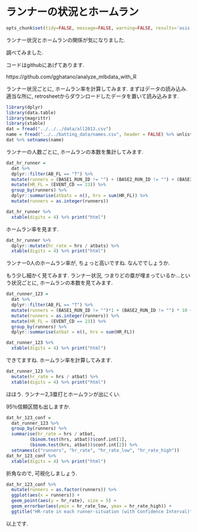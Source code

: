 ランナーの状況とホームラン
========================================================
```r
opts_chunk$set(tidy=FALSE, message=FALSE, warning=FALSE, results='asis')
```

ランナー状況とホームランの関係が気になりました. 

調べてみました.

コードはgithubにあげてあります. 

https://github.com/gghatano/analyze_mlbdata_with_R

ランナー状況ごとに, ホームラン率を計算してみます.
まずはデータの読み込み. 適当な所に, retrosheetからダウンロードしたデータを置いて読み込みます. 

```r
library(dplyr)
library(data.table)
library(magrittr)
library(xtable)
dat = fread("../../../data/all2013.csv")
name = fread("../../batting_data/names.csv", header = FALSE) %>% unlist
dat %>% setnames(name)
```

ランナーの人数ごとに, ホームランの本数を集計してみます.
```r
dat_hr_runner = 
  dat %>% 
  dplyr::filter(AB_FL == "T") %>%
  mutate(runners = (BASE1_RUN_ID != "") + (BASE2_RUN_ID != "") + (BASE3_RUN_ID != "")) %>% 
  mutate(HR_FL = (EVENT_CD == 23)) %>%
  group_by(runners) %>% 
  dplyr::summarise(atbats = n(), hrs = sum(HR_FL)) %>% 
  mutate(runners = as.integer(runners)) 

dat_hr_runner %>%
  xtable(digits = 4) %>% print("html")
```

ホームラン率を見ます. 
```r
dat_hr_runner %>% 
  dplyr::mutate(hr_rate = hrs / atbats) %>%
  xtable(digits = 4) %>% print("html")
```
ランナー0人のホームラン率が, ちょっと高いですね.
なんででしょうか. 


もう少し細かく見てみます. 
ランナー状況, つまりどの塁が埋まっているか...という状況ごとに, ホームランの本数を見てみます. 


```r
dat_runner_123 = 
  dat %>% 
  dplyr::filter(AB_FL == "T") %>% 
  mutate(runners = (BASE1_RUN_ID != "")*1 + (BASE2_RUN_ID != "") * 10 + (BASE3_RUN_ID != "")*100) %>%
  mutate(runners = as.integer(runners)) %>%
  mutate(HR_FL = (EVENT_CD == 23)) %>% 
  group_by(runners) %>% 
  dplyr::summarise(atbat = n(), hrs = sum(HR_FL))

dat_runner_123 %>%
  xtable(digits = 4) %>% print("html")
```

できてますね. ホームラン率を計算してみます. 

```r
dat_runner_123 %>% 
  mutate(hr_rate = hrs / atbat) %>%
  xtable(digits = 4) %>% print("html")
```

ほほう. 
ランナー2,3塁打とホームランが出にくい. 

95％信頼区間も出しますか.
```r
dat_hr_123_conf = 
  dat_runner_123 %>% 
  group_by(runners) %>% 
  summarise(hr_rate = hrs / atbat, 
         (binom.test(hrs, atbat))$conf.int[1], 
         (binom.test(hrs, atbat))$conf.int[2]) %>% 
  setnames(c("runners", "hr_rate", "hr_rate_low", "hr_rate_high"))
dat_hr_123_conf %>%
  xtable(digits = 4) %>% print("html")
```

折角なので, 可視化しましょう. 
```r
dat_hr_123_conf %>% 
  mutate(runners = as.factor(runners)) %>%
  ggplot(aes(x = runners)) +
  geom_point(aes(y = hr_rate), size = 5) + 
  geom_errorbar(aes(ymin = hr_rate_low, ymax = hr_rate_high)) + 
  ggtitle("HR-rate in each runner-situation (with Confidence Interval)")
```

以上です. 


